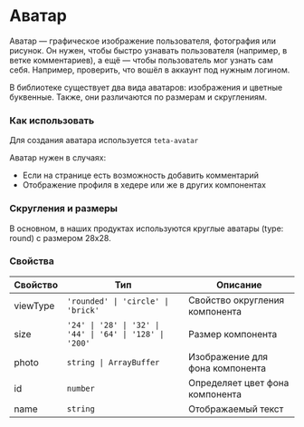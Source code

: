 
<Meta of={AvatarStories} />

# Аватар

Аватар — графическое изображение пользователя, фотография или рисунок. Он нужен, чтобы быстро узнавать пользователя (например, в ветке комментариев), а ещё — чтобы пользователь мог узнать сам себя. Например, проверить, что вошёл в аккаунт под нужным логином.

В библиотеке существует два вида аватаров: изображения и цветные буквенные. Также, они различаются по размерам и скруглениям.

### Как использовать

Для создания аватара используется `teta-avatar`

Аватар нужен в случаях:

- Если на странице есть возможность добавить комментарий
- Отображение профиля в хедере или же в других компонентах

### Скругления и размеры

В основном, в наших продуктах используются круглые аватары (type: round) с размером 28x28.

### Свойства

| Свойство | Тип                                                      | Описание                        |
| -------- | -------------------------------------------------------- | ------------------------------- |
| viewType | `'rounded' \| 'circle' \| 'brick'`                       | Свойство округления компонента  |
| size     | `'24' \| '28' \| '32' \| '44' \| '64' \| '128' \| '200'` | Размер компонента               |
| photo    | `string \| ArrayBuffer`                                  | Изображение для фона компонента |
| id       | `number`                                                 | Определяет цвет фона компонента |
| name     | `string`                                                 | Отображаемый текст              |
